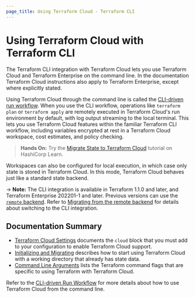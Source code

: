 ```yaml
---
page_title: Using Terraform Cloud - Terraform CLI
---
```


# Using Terraform Cloud with Terraform CLI

The Terraform CLI integration with Terraform Cloud lets you use Terraform Cloud and Terraform Enterprise on the command line. In the documentation Terraform Cloud instructions also apply to Terraform Enterprise, except where explicitly stated.

Using Terraform Cloud through the command line is called the [CLI-driven run workflow](/cloud-docs/run/cli). When you use the CLI workflow, operations like `terraform plan` or `terraform apply` are remotely executed in Terraform Cloud's run environment by default, with log output streaming to the local terminal. This lets you use Terraform Cloud features within the familiar Terraform CLI workflow, including variables encrypted at rest in a Terraform Cloud workspace, cost estimates, and policy checking.

> **Hands On:** Try the [Migrate State to Terraform Cloud](https://learn.hashicorp.com/tutorials/terraform/cloud-migrate) tutorial on HashiCorp Learn.

Workspaces can also be configured for local execution, in which case only state is stored in
Terraform Cloud. In this mode, Terraform Cloud behaves just like a standard state backend.

-> **Note:** The CLI integration is available in Terraform 1.1.0 and later, and Terraform Enterprise 202201-1 and later. Previous versions can use the [`remote` backend](/language/settings/backends/remote). Refer to [Migrating from the remote
backend](/cli/cloud/migrating) for details about switching to the CLI integration.

## Documentation Summary

- [Terraform Cloud Settings](/cli/cloud/settings) documents the `cloud` block that you must add to your configuration to enable Terraform Cloud support.
- [Initializing and Migrating](/cli/cloud/migrating) describes
  how to start using Terraform Cloud with a working directory that already has state data.
- [Command Line Arguments](/cli/cloud/command-line-arguments) lists the Terraform command flags that are specific to using Terraform with Terraform Cloud.

Refer to the [CLI-driven Run Workflow](/cloud-docs/run/cli) for more details about how to use Terraform Cloud from the command line.
